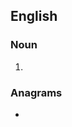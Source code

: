 ==English==

===Noun===
{{head|en|noun plural form}}

# {{plural of|armorer|lang=en}}

===Anagrams===
* {{anagrams|en|a=aemorrrs|Marreros}}